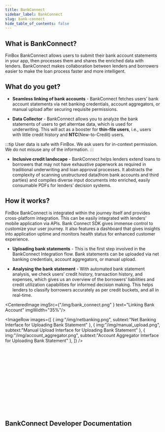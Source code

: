 ```yaml
---
title: BankConnect
sidebar_label: BankConnect
slug: bank-connect
hide_table_of_contents: false
---
```






## What is BankConnect?

FinBox BankConnect allows users to submit their bank account statements in your app, then processes them and shares the enriched data with lenders. BankConnect makes collaboration between lenders and borrowers easier to make the loan process faster and more intelligent.

## What do you get?

* **Seamless linking of bank accounts** - BankConnect fetches users’ bank account statements via net banking credentials, account aggregators, or manual upload after securing requisite permissions.

* **Data Collector** - BankConnect allows you to analyze the bank statements of users to get alterntae data, which is used for underwriting. This will act as a booster for **thin-file users**, i.e., users with little credit history and **NTC**(New-to-Credit) users.

:::tip User data is safe with FinBox.
We ask users for in-context permission. We do not misuse any of the information.
:::  

* **Inclusive credit landscape** - BankConnect helps lenders extend loans to borrowers that may not have exhaustive paperwork as required in traditional underwriting and loan approval processes. It abstracts the complexity of scanning unstructured data(from bank accounts and third parties) and compiles diverse input documents into enriched, easily consumable PDFs for lenders’ decision systems.

## How it works?

FinBox BankConnect is integrated within the journey itself and provides cross-platform integration. This can be easily integrated with lenders’ mobile application via APIs. Bank Connect SDK gives immense control to customize your user journey. It also features a dashboard that gives insights into application uptime and monitors health status for enhanced customer experience.

* **Uploading bank statements** - This is the first step involved in the BankConnect Integration flow. Bank statements can be uploaded via net banking credentials, account aggregators, or manual upload.

* **Analysing the bank statement** - With automated bank statement analysis, we check users’ credit history, transaction history, and expenses, which gives us an overview of the borrowers’ liabilities and credit utilization capabilities for informed decision making. This helps lenders to classify borrowers accurately as per credit buckets, and all in real-time.


<CenteredImage  imgSrc={"/img/bank_connect.png" } text="Linking Bank Account" imgWidth="35%"/>

<ImageRow
 images={[
     {
         img:"/img/netbanking.png",
         subtext:"Net Banking Interface for Uploading Bank Statement"
     },
     {
         img:"/img/manual_upload.png",
         subtext:"Manual Upload Interface for Uploading Bank Statement"
     },
     {
         img:"/img/account_aggregator.png",
         subtext:"Account Aggregator Interface for Uploading Bank Statement"
     },
 ]}
 />

<br></br>
<br></br>
<br></br>
<br></br>
<br></br>
<br></br>

## BankConnect Developer Documentation
<br></br>

<div class="row">


<div class="col">
  <RedisCard
    title="Developer Documentation"
    img="/img/Developers_Docs.svg"
    description="Leverage device data to build advanced underwriting models"
    page="/bank-connect/"
  />
</div>

<div class="col">
<br></br>
</div></div>







